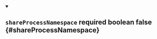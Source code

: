 
<details className="config-field" data-expandable="false" open>
<summary>

## `shareProcessNamespace` <span className="config-field-required" data-required="false">required</span> <span className="config-field-type">boolean</span> <span className="config-field-default">false</span> <span className="config-field-enum"></span> {#shareProcessNamespace}



</summary>



</details>
